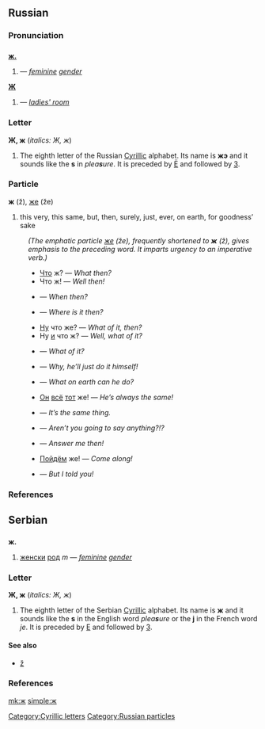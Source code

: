 ==Russian==
===Pronunciation===
{{IPA|ʐ}}

==={{abbreviation|Russian}}===
'''[[ж.]]'''
#{{RUchar|[[женский|же́нский]] [[род]]}} {{m}} — ''[[feminine]] [[gender]]''

'''[[Ж]]'''
#{{RUchar|[[женская|же́нская]] ([[уборная|убо́рная]])}} — ''[[ladies' room]]''

===Letter===
'''Ж, ж''' (''italics: Ж, ж'')
#The eighth letter of the Russian [[Cyrillic]] alphabet. Its name is '''жэ''' {{IPAchar|(žɛ)}} and it sounds like the '''s''' in ''plea'''s'''ure''. It is preceded by [[ё|Ё]] and followed by [[з|З]].

===Particle===
'''ж''' (ž), [[же]] (že)
# this very, this same, but, then, surely, just, ever, on earth, for goodness’ sake<br>
:''(The emphatic particle [[же]] (že), frequently shortened to '''ж''' (ž), gives emphasis to the preceding word. It imparts urgency to an imperative verb.)''
:* [[что|Что]] ж? — ''What then?''
:* Что ж! — ''Well then!''
:* {{RUchar|[[когда|Когда́]] же?}} — ''When then?''
:* {{RUchar|[[Где]] же э́то?}} — ''Where is it then?''
:* [[ну|Ну]] что же? — ''What of it, then?''
:* Ну [[и]] что ж? — ''Well, what of it?''
:* {{RUchar|Что ж [[из]] [[этот|э́того]]?}} — ''What of it?''
:* {{RUchar|Что ж, [[он]] [[сам]] э́то [[делать|сде́лает]]!}} — ''Why, he’ll just do it himself!''
:* {{RUchar|Что же [[он|ему́]] [[делать|де́лать]]?}} — ''What on earth can he do?''
:* [[Он]] [[весь|всё]] [[тот]] же! — ''He’s always the same!''
:* {{RUchar|Это то́ же [[самый|са́мое]].}} — ''It’s the same thing.''
:* {{RUchar|[[говорить|Говори́те]] же!}} — ''Aren’t you going to say anything?!?''
:* {{RUchar|[[отвечать|Отвеча́йте]] же?}} — ''Answer me then!''
:* [[идти|Пойдём]] же! — ''Come along!''
:* {{RUchar|[[Я]] же [[ты|тебе́]] [[говорить|сказа́л]]!}} — ''But I told you!''

===References===
{{pedialite|Cyrillic alphabet}}

==Serbian==
==={{abbreviation|Serbian}}===
'''ж.'''
#[[женски]] [[род]] ''m'' — ''[[feminine]] [[gender]]''

===Letter===
'''Ж, ж''' (''italics: Ж, ж'')
#The eighth letter of the Serbian [[Cyrillic]] alphabet. Its name is '''ж''' {{IPAchar|(žɛ)}} and it sounds like the '''s''' in the English word ''plea'''s'''ure'' or the '''j''' in the French word ''je''. It is preceded by [[е|Е]] and followed by [[з|З]].

====See also====
*[[ž]]

===References===
{{pedialite|Cyrillic alphabet}}

[[Category:Cyrillic letters]]
[[Category:Russian particles]]

[[mk:ж]]
[[simple:ж]]